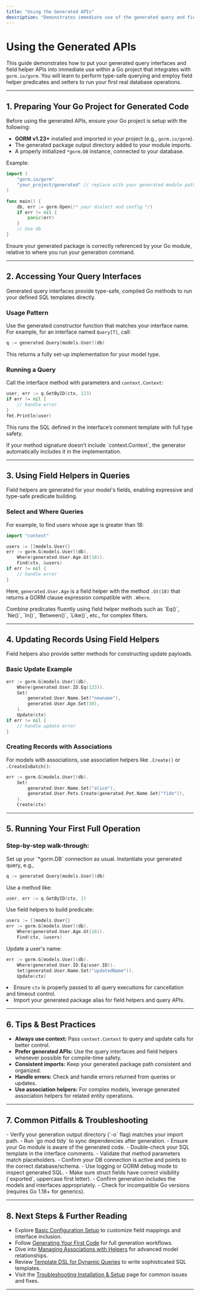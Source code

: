 ```yaml
---
title: "Using the Generated APIs"
description: "Demonstrates immediate use of the generated query and field helper APIs within a Go project, including type-safe querying and field/helper usage. Shows how to integrate with `gorm.io/gorm` for real database operations."
---
```


# Using the Generated APIs

This guide demonstrates how to put your generated query interfaces and field helper APIs into immediate use within a Go project that integrates with `gorm.io/gorm`. You will learn to perform type-safe querying and employ field helper predicates and setters to run your first real database operations.

---

## 1. Preparing Your Go Project for Generated Code

Before using the generated APIs, ensure your Go project is setup with the following:

- **GORM v1.23+** installed and imported in your project (e.g., `gorm.io/gorm`).
- The generated package output directory added to your module imports.
- A properly initialized `*gorm.DB` instance, connected to your database.

Example:

```go
import (
    "gorm.io/gorm"
    "your_project/generated" // replace with your generated module path
)

func main() {
    db, err := gorm.Open(/* your dialect and config */)
    if err != nil {
        panic(err)
    }
    // Use db
}
```

<Tip>
Ensure your generated package is correctly referenced by your Go module, relative to where you run your generation command.
</Tip>

---

## 2. Accessing Your Query Interfaces

Generated query interfaces provide type-safe, compiled Go methods to run your defined SQL templates directly.

### Usage Pattern

Use the generated constructor function that matches your interface name. For example, for an interface named `Query[T]`, call:

```go
q := generated.Query[models.User](db)
```

This returns a fully set-up implementation for your model type.

### Running a Query

Call the interface method with parameters and `context.Context`:

```go
user, err := q.GetByID(ctx, 123)
if err != nil {
    // handle error
}
fmt.Println(user)
```

This runs the SQL defined in the interface’s comment template with full type safety.

<Tip>
If your method signature doesn’t include `context.Context`, the generator automatically includes it in the implementation.
</Tip>

---

## 3. Using Field Helpers in Queries

Field helpers are generated for your model's fields, enabling expressive and type-safe predicate building.

### Select and Where Queries

For example, to find users whose age is greater than 18:

```go
import "context"

users := []models.User{}
err := gorm.G[models.User](db).
    Where(generated.User.Age.Gt(18)).
    Find(ctx, &users)
if err != nil {
    // handle error
}
```

Here, `generated.User.Age` is a field helper with the method `.Gt(18)` that returns a GORM clause expression compatible with `.Where`.

<Tip>
Combine predicates fluently using field helper methods such as `Eq()`, `Ne()`, `In()`, `Between()`, `Like()`, etc., for complex filters.
</Tip>

---

## 4. Updating Records Using Field Helpers

Field helpers also provide setter methods for constructing update payloads.

### Basic Update Example

```go
err := gorm.G[models.User](db).
    Where(generated.User.ID.Eq(123)).
    Set(
        generated.User.Name.Set("newname"),
        generated.User.Age.Set(30),
    ).
    Update(ctx)
if err != nil {
    // handle update error
}
```

### Creating Records with Associations

For models with associations, use association helpers like `.Create()` or `.CreateInBatch()`:

```go
err := gorm.G[models.User](db).
    Set(
        generated.User.Name.Set("alice"),
        generated.User.Pets.Create(generated.Pet.Name.Set("fido")),
    ).
    Create(ctx)
```

---

## 5. Running Your First Full Operation

### Step-by-step walk-through:

<Steps>
<Step title="Initialize DB">
Set up your `*gorm.DB` connection as usual.
</Step>
<Step title="Create Query Interface Instance">
Instantiate your generated query, e.g.,

```go
q := generated.Query[models.User](db)
```
</Step>
<Step title="Run a Sample Query">
Use a method like:

```go
user, err := q.GetByID(ctx, 1)
```
</Step>
<Step title="Use Field Helpers for Filtering">
Use field helpers to build predicate:

```go
users := []models.User{}
err := gorm.G[models.User](db).
    Where(generated.User.Age.Gt(18)).
    Find(ctx, &users)
```
</Step>
<Step title="Perform an Update with Setters">
Update a user's name:

```go
err := gorm.G[models.User](db).
    Where(generated.User.ID.Eq(user.ID)).
    Set(generated.User.Name.Set("updatedName")).
    Update(ctx)
```
</Step>
</Steps>

<List>
<li>Ensure <code>ctx</code> is properly passed to all query executions for cancellation and timeout control.</li>
<li>Import your generated package alias for field helpers and query APIs.</li>
</List>

---

## 6. Tips & Best Practices

- **Always use context:** Pass `context.Context` to query and update calls for better control.
- **Prefer generated APIs:** Use the query interfaces and field helpers whenever possible for compile-time safety.
- **Consistent imports:** Keep your generated package path consistent and organized.
- **Handle errors:** Check and handle errors returned from queries or updates.
- **Use association helpers:** For complex models, leverage generated association helpers for related entity operations.

---

## 7. Common Pitfalls & Troubleshooting

<AccordionGroup title="Troubleshooting Common Usage Issues">
<Accordion title="Cannot Find Generated Package or Symbols">
- Verify your generation output directory (`-o` flag) matches your import path.
- Run `go mod tidy` to sync dependencies after generation.
- Ensure your Go module is aware of the generated code.
</Accordion>
<Accordion title="Query Methods Return Unexpected Errors or Empty Results">
- Double-check your SQL template in the interface comments.
- Validate that method parameters match placeholders.
- Confirm your DB connection is active and points to the correct database/schema.
- Use logging or GORM debug mode to inspect generated SQL.
</Accordion>
<Accordion title="Field Helpers Not Recognized or Methods Missing">
- Make sure struct fields have correct visibility (`exported`, uppercase first letter).
- Confirm generation includes the models and interfaces appropriately.
- Check for incompatible Go versions (requires Go 1.18+ for generics).
</Accordion>
</AccordionGroup>

---

## 8. Next Steps & Further Reading

- Explore [Basic Configuration Setup](https://your-docs-host/getting-started/first-steps/basic-configuration) to customize field mappings and interface inclusion.
- Follow [Generating Your First Code](https://your-docs-host/getting-started/first-steps/generating-code) for full generation workflows.
- Dive into [Managing Associations with Helpers](https://your-docs-host/guides/core-workflows/association-operations) for advanced model relationships.
- Review [Template DSL for Dynamic Queries](https://your-docs-host/guides/advanced-usage-patterns/template-dsl) to write sophisticated SQL templates.
- Visit the [Troubleshooting Installation & Setup](https://your-docs-host/getting-started/troubleshooting-and-faq/troubleshooting) page for common issues and fixes.

---